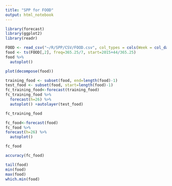 ```yaml
---
title: "SPP for FOOD"
output: html_notebook
---
```


```r
library(forecast)
library(ggplot2)
library(readr)
```

```r
FOOD <- read_csv("~/R/SPP/CSV/FOOD.csv", col_types = cols(Week = col_date(format = "%Y-%m-%d")))
food <- ts(FOOD[,2], freq=365.25/7, start=2015+44/365.25)
food %>%
  autoplot()
```

```r
plot(decompose(food))
```

```r
training_food <- subset(food, end=length(food)-1)
test_food <- subset(food, start=length(food)-1)
fc_training_food<-forecast(training_food)
fc_training_food %>%
  forecast(h=26) %>%
  autoplot() +autolayer(test_food)
```

```r
fc_training_food
```

```r
fc_food<-forecast(food)
fc_food %>%
forecast(h=26) %>%
  autoplot()
```

```r
fc_food
```

```r
accuracy(fc_food)
```

```r
tail(food)
min(food)
max(food)
which.min(food)
```

